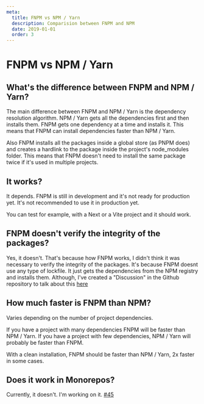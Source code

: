 ```yaml
---
meta:
  title: FNPM vs NPM / Yarn
  description: Comparision between FNPM and NPM
  date: 2019-01-01
  order: 3
---
```


# FNPM vs NPM / Yarn

## What's the difference between FNPM and NPM / Yarn?

The main difference between FNPM and NPM / Yarn is the dependency resolution algorithm. NPM / Yarn gets all the dependencies first and then installs them. FNPM gets one dependency at a time and installs it. This means that FNPM can install dependencies faster than NPM / Yarn.

Also FNPM installs all the packages inside a global store (as PNPM does) and creates a hardlink to the package inside the project's node_modules folder. This means that FNPM doesn't need to install the same package twice if it's used in multiple projects.

## It works?

It depends. FNPM is still in development and it's not ready for production yet. It's not recommended to use it in production yet.

You can test for example, with a Next or a Vite project and it should work.

## FNPM doesn't verify the integrity of the packages?

Yes, it doesn't. That's because how FNPM works, I didn't think it was necessary to verify the integrity of the packages. It's because FNPM doesnt use any type of lockfile. It just gets the dependencies from the NPM registry and installs them. Although, I've created a "Discussion" in the Github repository to talk about this [here](https://github.com/nachoaldamav/fnpm/discussions/44)

## How much faster is FNPM than NPM?

Varies depending on the number of project dependencies.

If you have a project with many dependencies FNPM will be faster than NPM / Yarn. If you have a project with few dependencies, NPM / Yarn will probably be faster than FNPM.

With a clean installation, FNPM should be faster than NPM / Yarn, 2x faster in some cases.

## Does it work in Monorepos?

Currently, it doesn't. I'm working on it. [#45](https://github.com/nachoaldamav/fnpm/issues/45)

